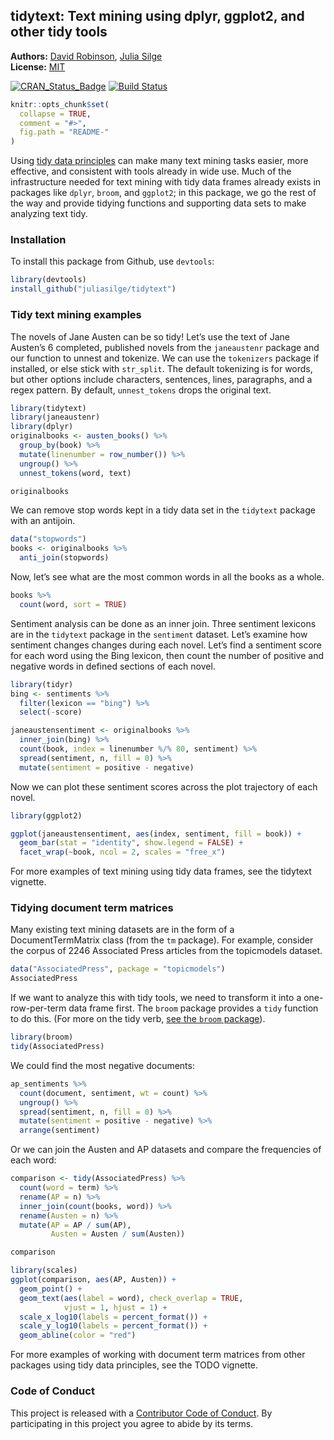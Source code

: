 <!-- README.md is generated from README.Rmd. Please edit that file -->

tidytext: Text mining using dplyr, ggplot2, and other tidy tools
---------------

**Authors:** [David Robinson](http://varianceexplained.org/), [Julia Silge](http://juliasilge.com/)<br>
**License:** [MIT](https://opensource.org/licenses/MIT)<br>

[![CRAN_Status_Badge](http://www.r-pkg.org/badges/version/tidytext)](https://cran.r-project.org/package=tidytext)
[![Build Status](https://travis-ci.org/juliasilge/tidytext.svg?branch=master)](https://travis-ci.org/juliasilge/tidytext)

```r
knitr::opts_chunk$set(
  collapse = TRUE,
  comment = "#>",
  fig.path = "README-"
)
```

Using [tidy data principles](https://www.jstatsoft.org/article/view/v059i10) can make many text mining tasks easier, more effective, and  consistent with tools already in wide use. Much of the infrastructure needed for text mining with tidy data frames already exists in packages like `dplyr`, `broom`, and `ggplot2`; in this package, we go the rest of the way and provide tidying functions and supporting data sets to make analyzing text tidy.

### Installation

To install this package from Github, use `devtools`:

```r
library(devtools)
install_github("juliasilge/tidytext")
```

### Tidy text mining examples

The novels of Jane Austen can be so tidy! Let's use the text of Jane Austen's 6 completed, published novels from the `janeaustenr` package and our function to unnest and tokenize. We can use the `tokenizers` package if installed, or else stick with `str_split`. The default tokenizing is for words, but other options include characters, sentences, lines, paragraphs, and a regex pattern. By default, `unnest_tokens` drops the original text.

```r
library(tidytext)
library(janeaustenr)
library(dplyr)
originalbooks <- austen_books() %>%
  group_by(book) %>%
  mutate(linenumber = row_number()) %>%
  ungroup() %>%
  unnest_tokens(word, text)

originalbooks
```

We can remove stop words kept in a tidy data set in the `tidytext` package with an antijoin.

```r
data("stopwords")
books <- originalbooks %>%
  anti_join(stopwords)
```

Now, let's see what are the most common words in all the books as a whole.

```r
books %>%
  count(word, sort = TRUE) 
```

Sentiment analysis can be done as an inner join. Three sentiment lexicons are in the `tidytext` package in the `sentiment` dataset. Let's examine how sentiment changes changes during each novel. Let's find a sentiment score for each word using the Bing lexicon, then count the number of positive and negative words in defined sections of each novel.

```r
library(tidyr)
bing <- sentiments %>%
  filter(lexicon == "bing") %>%
  select(-score)

janeaustensentiment <- originalbooks %>%
  inner_join(bing) %>% 
  count(book, index = linenumber %/% 80, sentiment) %>% 
  spread(sentiment, n, fill = 0) %>% 
  mutate(sentiment = positive - negative)
```

Now we can plot these sentiment scores across the plot trajectory of each novel.

```r
library(ggplot2)

ggplot(janeaustensentiment, aes(index, sentiment, fill = book)) +
  geom_bar(stat = "identity", show.legend = FALSE) +
  facet_wrap(~book, ncol = 2, scales = "free_x")
```

For more examples of text mining using tidy data frames, see the tidytext vignette.

### Tidying document term matrices

Many existing text mining datasets are in the form of a DocumentTermMatrix class (from the `tm` package). For example, consider the corpus of 2246 Associated Press articles from the topicmodels dataset.

```r
data("AssociatedPress", package = "topicmodels")
AssociatedPress
```

If we want to analyze this with tidy tools, we need to transform it into a one-row-per-term data frame first. The `broom` package provides a `tidy` function to do this. (For more on the tidy verb, [see the `broom` package](https://github.com/dgrtwo/broom)).

```r
library(broom)
tidy(AssociatedPress)
```

We could find the most negative documents:

```r
ap_sentiments %>%
  count(document, sentiment, wt = count) %>%
  ungroup() %>%
  spread(sentiment, n, fill = 0) %>%
  mutate(sentiment = positive - negative) %>%
  arrange(sentiment)
```

Or we can join the Austen and AP datasets and compare the frequencies of each word:

```r
comparison <- tidy(AssociatedPress) %>%
  count(word = term) %>%
  rename(AP = n) %>%
  inner_join(count(books, word)) %>%
  rename(Austen = n) %>%
  mutate(AP = AP / sum(AP),
         Austen = Austen / sum(Austen))

comparison

library(scales)
ggplot(comparison, aes(AP, Austen)) +
  geom_point() +
  geom_text(aes(label = word), check_overlap = TRUE,
            vjust = 1, hjust = 1) +
  scale_x_log10(labels = percent_format()) +
  scale_y_log10(labels = percent_format()) +
  geom_abline(color = "red")
```

For more examples of working with document term matrices from other packages using tidy data principles, see the TODO vignette.

### Code of Conduct

This project is released with a [Contributor Code of Conduct](CONDUCT.md). By participating in this project you agree to abide by its terms.
